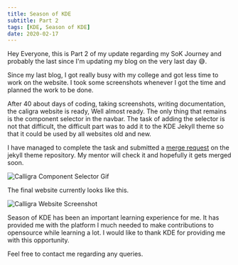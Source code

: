```yaml
---
title: Season of KDE
subtitle: Part 2
tags: [KDE, Season of KDE]
date: 2020-02-17
---
```


Hey Everyone, this is Part 2 of my update regarding my SoK Journey and probably the last since I'm updating my blog on the very last day 😅.

Since my last blog, I got really busy with my college and got less time to work on the website. I took some screenshots whenever I got the time and planned the work to be done.

After 40 about days of coding, taking screenshots, writing documentation, the caligra website is ready, Well almost ready. The only thing that remains is the component selector in the navbar. The task of adding the selector is not that difficult, the difficult part was to add it to the KDE Jekyll theme so that it could be used by all websites old and new.

I have managed to complete the task and submitted a [merge request](https://invent.kde.org/websites/jekyll-kde-theme/merge_requests) on the jekyll theme repository. My mentor will check it and hopefully it gets merged soon.

<img src="/img/selector.gif" class="img-responsive center-block" alt="Calligra Component Selector Gif">

The final website currently looks like this.

![Calligra Website Screenshot](/img/calligra-website-ss.png "Calligra Website")

Season of KDE has been an important learning experience for me. It has provided me with the platform I much needed to make contributions to opensource while learning a lot. I would like to thank KDE for providing me with this opportunity.

Feel free to contact me regarding any queries.
